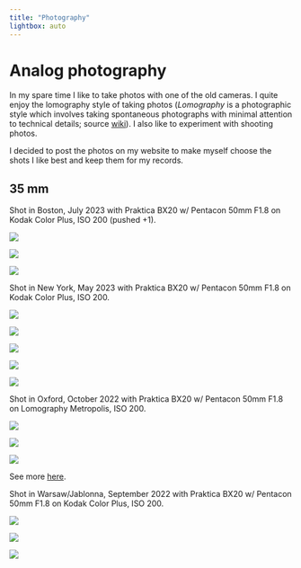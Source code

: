 ```yaml
---
title: "Photography"
lightbox: auto
---
```


# Analog photography

In my spare time I like to take photos with one of the old cameras. I quite enjoy the lomography style of taking photos (*Lomography* is a photographic style which involves taking spontaneous photographs with minimal attention to technical details; source [wiki](https://en.wikipedia.org/wiki/Toy_camera#Lomography)). I also like to experiment with shooting photos. 

I decided to post the photos on my website to make myself choose the shots I like best and keep them for my records. 

## 35 mm 
Shot in Boston, July 2023 with Praktica BX20 w/ Pentacon 50mm F1.8 on Kodak Color Plus, ISO 200 (pushed +1). 

::: {layout="[[1, 1, 1]]"}

![](./assets/photography/boston/goose.jpg){group="boston"}


![](./assets/photography/boston/man_on_the_horse.jpg){group="boston"}


![](./assets/photography/boston/snowflake.jpg){group="boston"}
:::

Shot in New York, May 2023 with Praktica BX20 w/ Pentacon 50mm F1.8 on Kodak Color Plus, ISO 200.

::: {layout="[[1, 1, 1], [1, 1, 1]]"}
![](./assets/photography/nyc/01_manhattan.jpg){group="nyc"}

![](./assets/photography/nyc/02_statue_o_liberty.jpg){group="nyc"}

![](./assets/photography/nyc/03_cshl.jpg){group="nyc"}

![](./assets/photography/nyc/04_highline.jpg){group="nyc"}

![](./assets/photography/nyc/05_banbury.jpg){group="nyc"}
:::


Shot in Oxford, October 2022 with Praktica BX20 w/ Pentacon 50mm F1.8 on Lomography Metropolis, ISO 200.

::: {layout="[[1, 1, 1]]"}
![](./assets/photography/oxford/2022_october_praktica_metropolis_1.jpg){group="oxford"}

![](./assets/photography/oxford/2022_october_praktica_metropolis_10.jpg){group="oxford"}

![](./assets/photography/oxford/2022_october_praktica_metropolis_8.jpg){group="oxford"}

:::

See more [here](https://photos.app.goo.gl/sxb5TzGRRFBVuE2s9).

Shot in Warsaw/Jablonna, September 2022 with Praktica BX20 w/ Pentacon 50mm F1.8 on Kodak Color Plus, ISO 200. 

::: {layout="[[1, 1, 1]]"}

![](./assets/photography/jablonna/53420004.JPG){group="jablonna"}


![](./assets/photography/jablonna/53420012.JPG){group="jablonna"}


![](./assets/photography/jablonna/53420013.JPG){group="jablonna"}
:::
